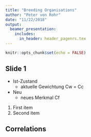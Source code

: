 ```yaml
---
title: "Breeding Organisations"
author: "Peter von Rohr"
date: "11/22/2018"
output:
  beamer_presentation:
    includes:
      in_header: header_pagenrs.tex 
---
```


```r
knitr::opts_chunk$set(echo = FALSE)
```

## Slide 1

- Ist-Zustand
    + aktuelle Gewichtung Cw = Cc
    
- Neu
    + neues Merkmal Cf

1. First item
2. Second item


## Correlations

